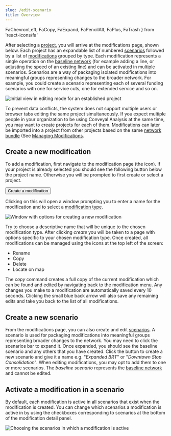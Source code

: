```yaml
---
slug: /edit-scenario
title: Overview
---
```


  FaChevronLeft,
  FaCopy,
  FaExpand,
  FaPencilAlt,
  FaPlus,
  FaTrash
} from 'react-icons/fa'


After selecting a [project](/glossary#project), you will arrive at the modifications page, shown below. Each project has an expandable list of numbered [scenarios](/glossary#scenario) followed by a list of [modifications](/glossary#modification) grouped by type. Each modification represents a single operation on the [baseline network](/glossary#baseline-network) (for example adding a line, or adjusting the speed of an existing line) and can be activated in multiple scenarios. Scenarios are a way of packaging isolated modifications into meaningful groups representing changes to the broader network. For example, you could create a scenario representing each of several funding scenarios with one for service cuts, one for extended service and so on.

<Image
  src='/img/create-scenario.png'
  alt='Initial view in editing mode for an established project'
/>

To prevent data conflicts, the system does not support multiple users or browser tabs editing the same project simultaneously. If you expect multiple people in your organization to be using Conveyal Analysis at the same time, you may want to create projects for each of them. Modifications can later be imported into a project from other projects based on the same [network bundle](/glossary#network-bundle) (See [Managing Modifications](/edit-scenario/usage#managing-mods).

## Create a new modification

To add a modification, first navigate to the modification page (the <FaPencilAlt /> icon). If your project is already selected you should see the following button below the project name. Otherwise you will be prompted to first create or select a project. 

<Button variantColor='green'><FaPlus /> Create a modification</Button>

Clicking on this will open a window prompting you to enter a name for the modification and to select a [modification type](/edit-scenario/modifications). 

<Image
  src='/img/create-mod-dialog.png'
  alt='Window with options for creating a new modification'
/>

Try to choose a descriptive name that will be unique to the chosen modification type. After clicking *create* you will be taken to a page with options specific to your chosen modification type.
Once created, all modifications can be managed using the icons at the top left of the screen:

* <FaPencilAlt /> Rename
* <FaCopy /> Copy
* <FaTrash /> Delete
* <FaExpand /> Locate on map

The _copy_ command creates a full copy of the current modification which can be found and edited by navigating back to the modification menu.
Any changes you make to a modification are automatically saved every 10 seconds. Clicking the small blue back arrow <FaChevronLeft /> will also save any remaining edits and take you back to the list of all modifications.

## Create a new scenario

From the modifications page, you can also create and edit [scenarios](/glossary#scenario). A scenario is used for packaging modifications into meaningful groups representing broader changes to the network.
You may need to click the scenarios bar to expand it. Once expanded, you should see the baseline scenario and any others that you have created. Click the button to create a new scenario and give it a name e.g. "_Expanded BRT_" or "_Downtown Stop Consolidation_".
When editing modifications, you may opt to add them to one or more scenarios. The _baseline scenario_ represents the [baseline network](/glossary#baseline-network) and cannot be edited.

## Activate a modification in a scenario

By default, each modification is active in all scenarios that exist when the modification is created. You can change which scenarios a modification is active in by using the checkboxes corresponding to scenarios at the bottom of the modification detail panel.

<Image
  src='/img/scenario-chooser.png'
  alt='Choosing the scenarios in which a modification is active'
/>

